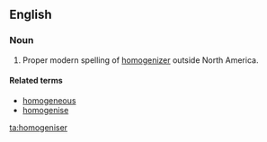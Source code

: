 ==English==

===Noun===
{{en-noun}}

# Proper modern spelling of [[homogenizer]] outside North America.

====Related terms====
* [[homogeneous]]
* [[homogenise]]

[[ta:homogeniser]]